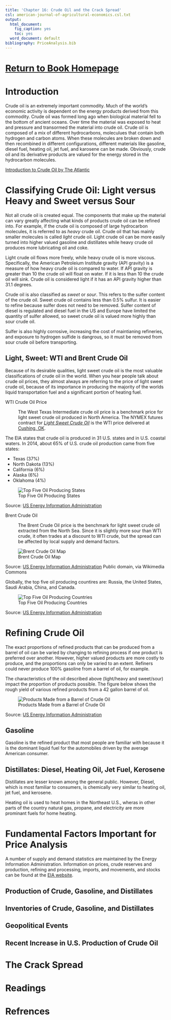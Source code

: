 ```yaml
---
title: 'Chapter 16: Crude Oil and the Crack Spread'
csl: american-journal-of-agricultural-economics.csl.txt
output:
  html_document:
    fig_caption: yes
    toc: yes
  word_document: default
bibliography: PriceAnalysis.bib
---
```



# [Return to Book Homepage](http://mindymallory.github.io/PriceAnalysis/)

# Introduction

Crude oil is an extremely important commodity. Much of the world's economic activity is dependent on the energy products derived from this commodity. Crude oil was formed long ago when biological material fell to the bottom of ancient oceans. Over time the material was exposed to heat and pressure and transormed the material into crude oil.  Crude oil is composed of a mix of different hydrocarbons, moleculues that contain both hydrogen and carbon atoms. When these molecules are broken down and then recombined in different configurations, different materials like gasoline, diesel fuel, heating oil, jet fuel, and karosene can be made. Obviously, crude oil and its derivative products are valued for the energy stored in the hydrocarbon molecules. 

[Introduction to Crude Oil by The Atlantic](https://www.youtube.com/watch?v=62LvVYYqUFA)

# Classifying Crude Oil: Light versus Heavy and Sweet versus Sour

Not all crude oil is created equal. The components that make up the material can vary greatly affecting what kinds of products crude oil can be refined into. For example, if the crude oil is composed of large hydrocarbon molecules, it is referred to as *heavy* crude oil. Crude oil that has mainly smaller molecules is called *light* crude oil. Light crude oil can be more easily turned into higher valued gasoline and distillates while heavy crude oil produces more lubricating oil and coke. 

Light crude oil flows more freely, while heavy crude oil is more viscous. Specifically, the American Petroleium Institute gravity (API gravity) is a measure of how heavy crude oil is compared to water. If API gravity is greater than 10 the crude oil will float on water. If it is less than 10 the crude oil will sink. Crude oil is considered light if it has an API gravity higher than 31.1 degrees.      

Crude oil is also classified as *sweet* or *sour*. This refers to the sulfer content of the crude oil. Sweet crude oil contains less than 0.5% sulfur. It is easier to refine because sulfer does not need to be removed. Sulfer content of diesel is regulated and diesel fuel in the US and Europe have limited the quantity of sulfer allowed, so sweet crude oil is valued more highly than sour crude oil. 

Sulfer is also highly corrosive, increasing the cost of maintianing refineries, and exposure to hydrogen sulfide is dangrous, so it must be removed from sour crude oil before transporting. 

## Light, Sweet: WTI and Brent Crude Oil

Because of its desirable qualities, light sweet crude oil is the most valuable classifications of crude oil in the world. When you hear people talk about crude oil prices, they almost always are referring to the price of light sweet crude oil, because of its importance in producing the majority of the worlds liquid transportation fuel and a significant portion of heating fuel. 

WTI Crude Oil Price

:    The West Texas Intermediate crude oil price is a benchmark price for light sweet crude oil produced in North America. The NYMEX futures contract for [*Light Sweet Crude Oil*](http://www.cmegroup.com/trading/energy/crude-oil/light-sweet-crude.html) is the WTI price delivered at [Cushing, OK](https://www.google.com/maps/place/Cushing,+OK+74023/@43.8498418,-87.2836175,5.17z/data=!4m2!3m1!1s0x87b169f80014c5c1:0xfe855f1914b195a).

The EIA states that crude oil is produced in 31 U.S. states and in U.S. coastal waters. In 2014, about 65% of U.S. crude oil production came from five states:

- Texas (37%)
- North Dakota (13%)
- California (6%)
- Alaska (6%)
- Oklahoma (4%)

![Top Five Oil Producing States](images/top_5_petroleum_states-large.jpg)

Source: [US Energy Information Administration](http://www.eia.gov/Energyexplained/index.cfm?page=oil_home) 


Brent Crude Oil

:    The Brent Crude Oil price is the benchmark for light sweet crude oil extracted from the North Sea. Since it is slightly more sour than WTI crude, it often trades at a discount to WTI crude, but the spread can be affected by local supply and demand factors. 

![Brent Crude Oil Map](images/Brent_crude_oil_map (1).png)

Source: [US Energy Information Administration](http://www.eia.gov/countries/cab.cfm?fips=UK) Public domain, via Wikimedia Commons

Globally, the top five oil producing countires are: Russia, the United States, Saudi Arabia, China, and Canada. 

![Top Five Oil Producing Countries](images/top_petroleum_producing_countries-large.jpg)

Source: [US Energy Information Administration](http://www.eia.gov/Energyexplained/index.cfm?page=oil_home) 

# Refining Crude Oil

The exact proportions of refined products that can be produced from a barrel of oil can be varied by changing to refining process if one product is preferred over another. However, higher valued products are more costly to produce, and the proportions can only be varied to an extent. Refiners could never produce 100% gasoline from a barrel of oil, for example. 

The characteristics of the oil described above (light/heavy and sweet/sour) impact the proportion of products possible. The figure below shows the rough yield of various refined products from a 42 gallon barrel of oil. 

![Products Made from a Barrel of Crude Oil](images/products_from_barrel_crude_oil-large.jpg)

Source: [US Energy Information Administration](http://www.eia.gov/Energyexplained/index.cfm?page=oil_home) 

## Gasoline

Gasoline is the refined product that most people are familiar with because it is the dominant liquid fuel for the automobiles driven by the average American consumer.

## Distillates: Diesel, Heating Oil, Jet Fuel, Kerosene

Distillates are lesser known among the general public. However, Diesel, which is most familiar to consumers, is chemically very similar to heating oil, jet fuel, and kerosene. 

Heating oil is used to heat homes in the Northeast U.S., wheras in other parts of the country natural gas, propane, and electricity are more prominant fuels for home heating.

# Fundamental Factors Important for Price Analysis

A number of supply and demand statistics are maintained by the Energy Information Administration. Information on prices, crude reserves and production, refining and processing, imports, and movements, and stocks can be found at the [EIA website](http://www.eia.gov/petroleum/data.cfm).

## Production of Crude, Gasoline, and Distillates

## Inventories of Crude, Gasoline, and Distillates


## Geopolitical Events


## Recent Increase in U.S. Production of Crude Oil


# The Crack Spread



# Readings



# Refrences
